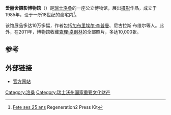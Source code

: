 {{Infobox Museum
 |name          = 爱丽舍摄影博物馆 
 |image         = Musée de l'Elysée 4.jpg
 |imagesize     = 250px
 |latitude      = 46.5098
 |longitude     = 6.6328
 |established   = 1985
 |location      = [[瑞士|瑞士]][[洛桑|洛桑]]爱丽舍大道18号
 |type          = [[摄影|摄影]]
 |director      = {{lang|fr|Sam Stourdzé}}
 |publictransit = 
 |website       = [http://www.elysee.ch/ www.elysee.ch]
}}
'''爱丽舍摄影博物馆'''（{{lang-fr|Musée de l'Élysée}}）是[[瑞士|瑞士]][[洛桑|洛桑]]的一座公立博物馆，展出[[摄影|摄影]]作品，成立于1985年，设于一所18世纪的豪宅内<ref name=fete>[http://www.elysee.ch/fileadmin/website/2010/reGeneration2/DP_25e_def_E_V2.pdf Fete ses 25 ans]{{dead link|date=2018年1月 |bot=InternetArchiveBot |fix-attempted=yes }} Regeneration2 Press Kit</ref>。

该馆展品多达10万多幅，作者包括[[加布里埃尔·李普曼|加布里埃尔·李普曼]]、尼古拉斯·布维尔等人。此外，在2011年，博物馆收藏[[查理·卓别林|查理·卓别林]]的全部照片，多达10,000张。
== 参考 ==
{{Reflist|2}}

== 外部链接 ==
* [http://www.elysee.ch 官方网站] {{Wayback|url=http://www.elysee.ch/ |date=20130325084930 }}

[[Category:洛桑|Category:洛桑]]
[[Category:瑞士沃州国家重要文化财产|Category:瑞士沃州国家重要文化财产]]